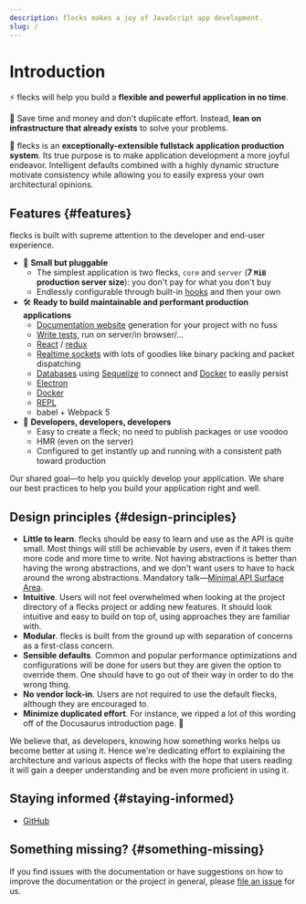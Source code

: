```yaml
---
description: flecks makes a joy of JavaScript app development.
slug: /
---
```


# Introduction

⚡️ flecks will help you build a **flexible and powerful application in no time**.

💸 Save time and money and don't duplicate effort. Instead, **lean on infrastructure that already exists** to solve your problems.

🧐 flecks is an **exceptionally-extensible fullstack application production system**. Its true purpose
is to make application development a more joyful endeavor. Intelligent defaults combined with
a highly dynamic structure motivate consistency while allowing you to easily express your own
architectural opinions.

## Features {#features}

flecks is built with supreme attention to the developer and end-user experience.

- 🧩 **Small but pluggable**
  - The simplest application is two flecks, `core` and `server` (**7 `MiB` production server size**): you don't pay for what you don't buy
  - Endlessly configurable through built-in [hooks](./flecks/@flecks/dox/hooks) and then your own
- 🛠️ **Ready to build maintainable and performant production applications**
  - [Documentation website](./documentation) generation for your project with no fuss
  - [Write tests](./testing), run on server/in browser/...
  - [React](./react) / [redux](./redux)
  - [Realtime sockets](./sockets) with lots of goodies like binary packing and packet dispatching
  - [Databases](./database) using [Sequelize](https://sequelize.org/) to connect and [Docker](https://www.docker.com/) to easily persist
  - [Electron](./electron)
  - [Docker](./docker)
  - [REPL](./repl)
  - babel + Webpack 5
- 👷 **Developers, developers, developers**
  - Easy to create a fleck; no need to publish packages or use voodoo
  - HMR (even on the server)
  - Configured to get instantly up and running with a consistent path toward production

Our shared goal—to help you quickly develop your application. We share our best practices to help you build your application right and well.

## Design principles {#design-principles}

- **Little to learn**. flecks should be easy to learn and use as the API is quite small. Most things will still be achievable by users, even if it takes them more code and more time to write. Not having abstractions is better than having the wrong abstractions, and we don't want users to have to hack around the wrong abstractions. Mandatory talk—[Minimal API Surface Area](https://www.youtube.com/watch?v=4anAwXYqLG8).
- **Intuitive**. Users will not feel overwhelmed when looking at the project directory of a flecks project or adding new features. It should look intuitive and easy to build on top of, using approaches they are familiar with.
- **Modular**. flecks is built from the ground up with separation of concerns as a first-class concern.
- **Sensible defaults**. Common and popular performance optimizations and configurations will be done for users but they are given the option to override them. One should have to go out of their way in order to do the wrong thing.
- **No vendor lock-in**. Users are not required to use the default flecks, although they are encouraged to.
- **Minimize duplicated effort**. For instance, we ripped a lot of this wording off of the Docusaurus introduction page. :dancer:

We believe that, as developers, knowing how something works helps us become better at using it. Hence we're dedicating effort to explaining the architecture and various aspects of flecks with the hope that users reading it will gain a deeper understanding and be even more proficient in using it.

## Staying informed {#staying-informed}

- [GitHub](https://github.com/cha0s/flecks)

## Something missing? {#something-missing}

If you find issues with the documentation or have suggestions on how to improve the documentation or the project in general, please [file an issue](https://github.com/cha0s/flecks/issues/new) for us.
